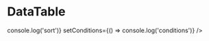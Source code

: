 
<Meta title="Data Table" component={DataTable} />

# DataTable

<Canvas>
    <Story name="Default">
      <DataTable
        data={[
          {header_1: 'foo', header_2: 'bar', header_3: 'fizz'},
          {header_1: 'dkan', header_2: 'react', header_3: 'drupal'}
        ]}
        columns={[
          {Header: 'Header 1', accessor: 'header_1'},
          {Header: 'Header 2', accessor: 'header_2'},
          {Header: 'Header 3', accessor: 'header_3'}
        ]}
        setSort={() => console.log('sort')}
        setConditions={() => console.log('conditions')}
      />
    </Story>
</Canvas>